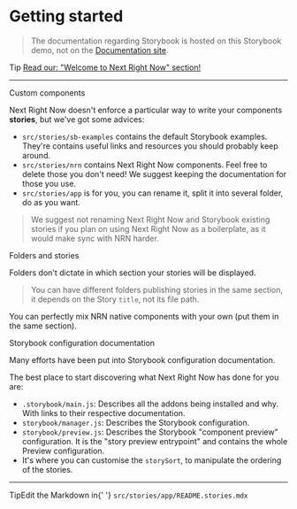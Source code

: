 
<Meta title="App/.Custom components" />

# Getting started

> The documentation regarding Storybook is hosted on this Storybook demo, not on the [Documentation site](https://unlyed.github.io/next-right-now).

<div className="tip-wrapper">
  <span className="tip">Tip</span>
  <a href={'/?path=/story/next-right-now-welcome-to-nrn--page'}>Read our: "Welcome to Next Right Now" section!</a>
</div>

---

<div className="subheading">Custom components</div>

Next Right Now doesn't enforce a particular way to write your components **stories**, but we've got some advices:
- `src/stories/sb-examples` contains the default Storybook examples. They're contains useful links and resources you should probably keep around.
- `src/stories/nrn` contains Next Right Now components. Feel free to delete those you don't need! We suggest keeping the documentation for those you use.
- `src/stories/app` is for you, you can rename it, split it into several folder, do as you want.

> We suggest not renaming Next Right Now and Storybook existing stories if you plan on using Next Right Now as a boilerplate, as it would make sync with NRN harder.

<div className="subheading">Folders and stories</div>

Folders don't dictate in which section your stories will be displayed.

> You can have different folders publishing stories in the same section, it depends on the Story `title`, not its file path.

You can perfectly mix NRN native components with your own (put them in the same section).

<div className="subheading">Storybook configuration documentation</div>

Many efforts have been put into Storybook configuration documentation.

The best place to start discovering what Next Right Now has done for you are:
- `.storybook/main.js`: Describes all the addons being installed and why. With links to their respective documentation.
- `storybook/manager.js`: Describes the Storybook configuration.
- `storybook/preview.js`: Describes the Storybook "component preview" configuration.
It is the "story preview entrypoint" and contains the whole Preview configuration.
- It's where you can customise the `storySort`, to manipulate the ordering of the stories.

---

<div className="tip-wrapper">
  <span className="tip">Tip</span>Edit the Markdown in{' '}
  <code>src/stories/app/README.stories.mdx</code>
</div>
